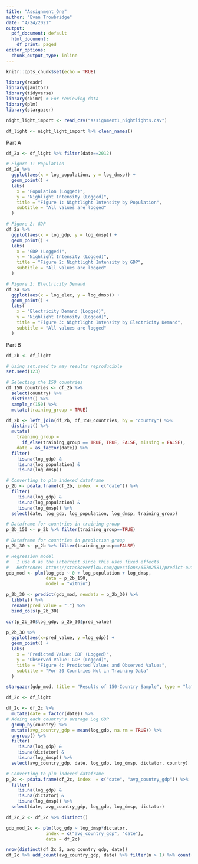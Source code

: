 ```yaml
---
title: "Assignment_One"
author: "Evan Trowbridge"
date: "4/24/2021"
output:
  pdf_document: default
  html_document:
    df_print: paged
editor_options:
  chunk_output_type: inline
---
```


```r
knitr::opts_chunk$set(echo = TRUE)
```

```r
library(readr)
library(janitor)
library(tidyverse)
library(skimr) # For reviewing data
library(plm)
library(stargazer)
```

```r
night_light_import <- read_csv("assignment1_nightlights.csv")

df_light <- night_light_import %>% clean_names()
```

Part A

```r
df_2a <- df_light %>% filter(date==2012)

# Figure 1: Population
df_2a %>%
  ggplot(aes(x = log_population, y = log_dmsp)) +
  geom_point() +
  labs(
    x = "Population (Logged)",
    y = "Nighlight Intensity (Logged)",
    title = "Figure 1: Nightlight Intensity by Population",
    subtitle = "All values are logged"
  )

# Figure 2: GDP
df_2a %>%
  ggplot(aes(x = log_gdp, y = log_dmsp)) +
  geom_point() +
  labs(
    x = "GDP (Logged)",
    y = "Nighlight Intensity (Logged)",
    title = "Figure 2: Nightlight Intensity by GDP",
    subtitle = "All values are logged"
  )

# Figure 2: Electricity Demand
df_2a %>%
  ggplot(aes(x = log_elec, y = log_dmsp)) +
  geom_point() +
  labs(
    x = "Electricity Demand (Logged)",
    y = "Nighlight Intensity (Logged)",
    title = "Figure 3: Nightlight Intensity by Electricity Demand",
    subtitle = "All values are logged"
  )

```

Part B

```r
df_2b <- df_light

# Using set.seed to may results reproducible
set.seed(123)

# Selecting the 150 countries
df_150_countries <- df_2b %>% 
  select(country) %>% 
  distinct() %>% 
  sample_n(150) %>% 
  mutate(training_group = TRUE)

df_2b <- left_join(df_2b, df_150_countries, by = "country") %>% 
  distinct() %>% 
  mutate(
    training_group = 
      if_else(training_group == TRUE, TRUE, FALSE, missing = FALSE),
    date = as_factor(date)) %>% 
  filter(
    !is.na(log_gdp) &
    !is.na(log_population) & 
    !is.na(log_dmsp))

# Converting to plm indexed dataframe
p_2b <- pdata.frame(df_2b, index  = c("date")) %>% 
  filter(
    !is.na(log_gdp) & 
    !is.na(log_population) & 
    !is.na(log_dmsp)) %>% 
  select(date, log_gdp, log_population, log_dmsp, training_group) 

# Dataframe for countries in training group
p_2b_150 <- p_2b %>% filter(training_group==TRUE)

# Dataframe for countries in prediction group
p_2b_30 <- p_2b %>% filter(training_group==FALSE) 

# Regression model
#   I use 0 as the intercept since this uses fixed effects
#   Reference: https://stackoverflow.com/questions/65702581/predict-out-of-sample-on-fixed-effects-model
gdp_mod <- plm(log_gdp ~ 0 + log_population + log_dmsp,
               data = p_2b_150,
               model = "within")

p_2b_30 <- predict(gdp_mod, newdata = p_2b_30) %>% 
  tibble() %>% 
  rename(pred_value = ".") %>%
  bind_cols(p_2b_30)

cor(p_2b_30$log_gdp, p_2b_30$pred_value)

p_2b_30 %>%
  ggplot(aes(x=pred_value, y =log_gdp)) +
  geom_point() +
  labs(
    x = "Predicted Value: GDP (Logged)",
    y = "Observed Value: GDP (Logged)",
    title = "Figure 4: Predicted Values and Observed Values",
    subtitle = "For 30 Countries Not in Training Data"
  )

```

```r
stargazer(gdp_mod, title = "Results of 150-Country Sample", type = "latex")
```
```r
df_2c <- df_light

df_2c <- df_2c %>% 
  mutate(date = factor(date)) %>%
# Adding each country's average Log GDP
  group_by(country) %>%
  mutate(avg_country_gdp = mean(log_gdp, na.rm = TRUE)) %>%
  ungroup() %>% 
  filter(
    !is.na(log_gdp) & 
    !is.na(dictator) & 
    !is.na(log_dmsp)) %>% 
  select(avg_country_gdp, date, log_gdp, log_dmsp, dictator, country) 

# Converting to plm indexed dataframe
p_2c <- pdata.frame(df_2c, index  = c("date", "avg_country_gdp")) %>% 
  filter(
    !is.na(log_gdp) & 
    !is.na(dictator) & 
    !is.na(log_dmsp)) %>% 
  select(date, avg_country_gdp, log_gdp, log_dmsp, dictator) 

df_2c_2 <- df_2c %>% distinct()

gdp_mod_2c <- plm(log_gdp ~ log_dmsp*dictator,
               index = c("avg_country_gdp", "date"),
               data = df_2c)

nrow(distinct(df_2c_2, avg_country_gdp, date))
df_2c %>% add_count(avg_country_gdp, date) %>% filter(n > 1) %>% count(country)

```

